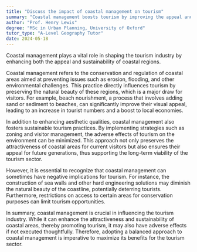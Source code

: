 ```yaml
---
title: "Discuss the impact of coastal management on tourism"
summary: "Coastal management boosts tourism by improving the appeal and sustainability of coastal regions, making them more attractive to visitors."
author: "Prof. Henry Lewis"
degree: "MSc in Urban Planning, University of Oxford"
tutor_type: "A-Level Geography Tutor"
date: 2024-05-18
---
```


Coastal management plays a vital role in shaping the tourism industry by enhancing both the appeal and sustainability of coastal regions.

Coastal management refers to the conservation and regulation of coastal areas aimed at preventing issues such as erosion, flooding, and other environmental challenges. This practice directly influences tourism by preserving the natural beauty of these regions, which is a major draw for visitors. For example, beach nourishment, a process that involves adding sand or sediment to beaches, can significantly improve their visual appeal, leading to an increase in tourist numbers and a boost to local economies.

In addition to enhancing aesthetic qualities, coastal management also fosters sustainable tourism practices. By implementing strategies such as zoning and visitor management, the adverse effects of tourism on the environment can be minimized. This approach not only preserves the attractiveness of coastal areas for current visitors but also ensures their appeal for future generations, thus supporting the long-term viability of the tourism sector.

However, it is essential to recognize that coastal management can sometimes have negative implications for tourism. For instance, the construction of sea walls and other hard engineering solutions may diminish the natural beauty of the coastline, potentially deterring tourists. Furthermore, restrictions on access to certain areas for conservation purposes can limit tourism opportunities.

In summary, coastal management is crucial in influencing the tourism industry. While it can enhance the attractiveness and sustainability of coastal areas, thereby promoting tourism, it may also have adverse effects if not executed thoughtfully. Therefore, adopting a balanced approach to coastal management is imperative to maximize its benefits for the tourism sector.
    
